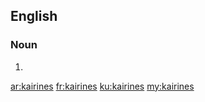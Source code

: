 ==English==

===Noun===
{{head|en|noun plural form}}

# {{plural of|kairine|lang=en}}

[[ar:kairines]]
[[fr:kairines]]
[[ku:kairines]]
[[my:kairines]]